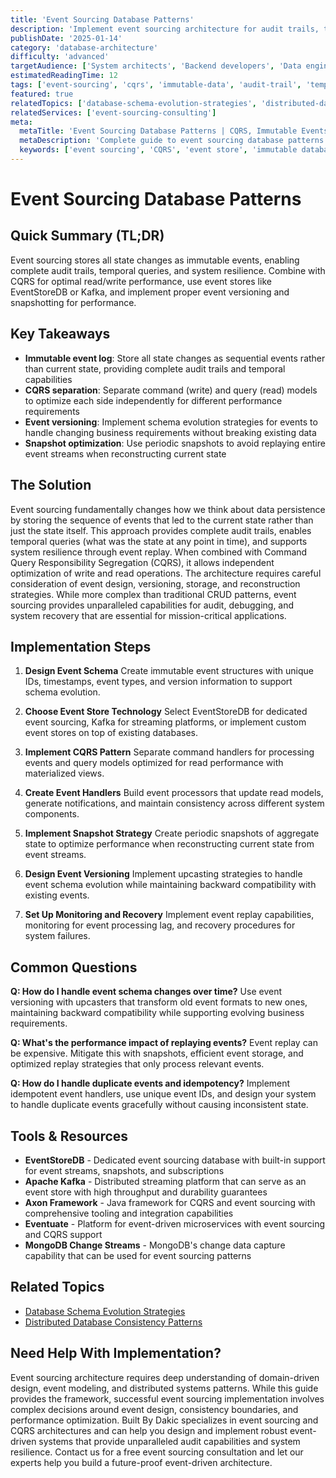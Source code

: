 ```yaml
---
title: 'Event Sourcing Database Patterns'
description: 'Implement event sourcing architecture for audit trails, temporal queries, and system resilience using immutable event logs and CQRS patterns.'
publishDate: '2025-01-14'
category: 'database-architecture'
difficulty: 'advanced'
targetAudience: ['System architects', 'Backend developers', 'Data engineers']
estimatedReadingTime: 12
tags: ['event-sourcing', 'cqrs', 'immutable-data', 'audit-trail', 'temporal-queries']
featured: true
relatedTopics: ['database-schema-evolution-strategies', 'distributed-database-consistency-patterns']
relatedServices: ['event-sourcing-consulting']
meta:
  metaTitle: 'Event Sourcing Database Patterns | CQRS, Immutable Events Guide'
  metaDescription: 'Complete guide to event sourcing database patterns. Learn CQRS implementation, event store design, and temporal query patterns for robust systems.'
  keywords: ['event sourcing', 'CQRS', 'event store', 'immutable database', 'temporal queries']
---
```


# Event Sourcing Database Patterns

## Quick Summary (TL;DR)

Event sourcing stores all state changes as immutable events, enabling complete audit trails, temporal queries, and system resilience. Combine with CQRS for optimal read/write performance, use event stores like EventStoreDB or Kafka, and implement proper event versioning and snapshotting for performance.

## Key Takeaways

- **Immutable event log**: Store all state changes as sequential events rather than current state, providing complete audit trails and temporal capabilities
- **CQRS separation**: Separate command (write) and query (read) models to optimize each side independently for different performance requirements
- **Event versioning**: Implement schema evolution strategies for events to handle changing business requirements without breaking existing data
- **Snapshot optimization**: Use periodic snapshots to avoid replaying entire event streams when reconstructing current state

## The Solution

Event sourcing fundamentally changes how we think about data persistence by storing the sequence of events that led to the current state rather than just the state itself. This approach provides complete audit trails, enables temporal queries (what was the state at any point in time), and supports system resilience through event replay. When combined with Command Query Responsibility Segregation (CQRS), it allows independent optimization of write and read operations. The architecture requires careful consideration of event design, versioning, storage, and reconstruction strategies. While more complex than traditional CRUD patterns, event sourcing provides unparalleled capabilities for audit, debugging, and system recovery that are essential for mission-critical applications.

## Implementation Steps

1. **Design Event Schema**
   Create immutable event structures with unique IDs, timestamps, event types, and version information to support schema evolution.

2. **Choose Event Store Technology**
   Select EventStoreDB for dedicated event sourcing, Kafka for streaming platforms, or implement custom event stores on top of existing databases.

3. **Implement CQRS Pattern**
   Separate command handlers for processing events and query models optimized for read performance with materialized views.

4. **Create Event Handlers**
   Build event processors that update read models, generate notifications, and maintain consistency across different system components.

5. **Implement Snapshot Strategy**
   Create periodic snapshots of aggregate state to optimize performance when reconstructing current state from event streams.

6. **Design Event Versioning**
   Implement upcasting strategies to handle event schema evolution while maintaining backward compatibility with existing events.

7. **Set Up Monitoring and Recovery**
   Implement event replay capabilities, monitoring for event processing lag, and recovery procedures for system failures.

## Common Questions

**Q: How do I handle event schema changes over time?**
Use event versioning with upcasters that transform old event formats to new ones, maintaining backward compatibility while supporting evolving business requirements.

**Q: What's the performance impact of replaying events?**
Event replay can be expensive. Mitigate this with snapshots, efficient event storage, and optimized replay strategies that only process relevant events.

**Q: How do I handle duplicate events and idempotency?**
Implement idempotent event handlers, use unique event IDs, and design your system to handle duplicate events gracefully without causing inconsistent state.

## Tools & Resources

- **EventStoreDB** - Dedicated event sourcing database with built-in support for event streams, snapshots, and subscriptions
- **Apache Kafka** - Distributed streaming platform that can serve as an event store with high throughput and durability guarantees
- **Axon Framework** - Java framework for CQRS and event sourcing with comprehensive tooling and integration capabilities
- **Eventuate** - Platform for event-driven microservices with event sourcing and CQRS support
- **MongoDB Change Streams** - MongoDB's change data capture capability that can be used for event sourcing patterns

## Related Topics

- [Database Schema Evolution Strategies](/topics/database-schema-evolution-strategies)
- [Distributed Database Consistency Patterns](/topics/distributed-database-consistency-patterns)

## Need Help With Implementation?

Event sourcing architecture requires deep understanding of domain-driven design, event modeling, and distributed systems patterns. While this guide provides the framework, successful event sourcing implementation involves complex decisions around event design, consistency boundaries, and performance optimization. Built By Dakic specializes in event sourcing and CQRS architectures and can help you design and implement robust event-driven systems that provide unparalleled audit capabilities and system resilience. Contact us for a free event sourcing consultation and let our experts help you build a future-proof event-driven architecture.
